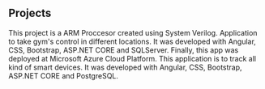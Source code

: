 ## Projects

<ProjectCard title="ARMv4 Processor" link="https://www.behance.net/gallery/58937147/Freiheit" bg="linear-gradient(to right, #D4145A 0%, #FBB03B 100%)">
This project is a ARM Proccesor created using System Verilog.
</ProjectCard>


<ProjectCard title="GymTEC" link="https://www.behance.net/gallery/58937147/Freiheit" bg="linear-gradient(90deg, rgba(2,0,36,1) 0%, rgba(190,40,186,1) 25%, rgba(9,75,121,1) 80%)">
Application to take gym's control in different locations. It
was developed with Angular, CSS, Bootstrap, ASP.NET CORE and SQLServer. 
Finally, this app was deployed at Microsoft Azure Cloud Platform.
</ProjectCard>


<ProjectCard title="SmartHomeTEC" link="https://www.behance.net/gallery/58937147/Freiheit" bg="linear-gradient(90deg, rgba(2,0,36,1) 0%, rgba(110,33,161,1) 35%, rgba(172,44,126,1) 72%)">
This application is to track all kind of smart devices. It was
developed with Angular, CSS, Bootstrap, ASP.NET CORE and PostgreSQL.
</ProjectCard>
